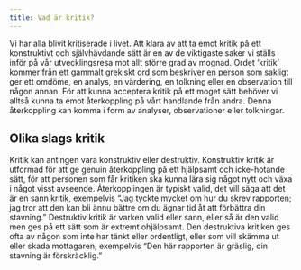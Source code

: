 ```yaml
---
title: Vad är kritik?
---
```


Vi har alla blivit kritiserade i livet. Att klara av att ta emot kritik
på ett konstruktivt och självhävdande sätt är en av de viktigaste saker
vi ställs inför på vår utvecklingsresa mot allt större grad av mognad.
Ordet 'kritik' kommer från ett gammalt grekiskt ord som beskriver en
person som sakligt ger ett omdöme, en analys, en värdering, en tolkning
eller en observation till någon annan. För att kunna acceptera kritik på
ett moget sätt behöver vi alltså kunna ta emot återkoppling på vårt
handlande från andra. Denna återkoppling kan komma i form av analyser,
observationer eller tolkningar.

## Olika slags kritik

Kritik kan antingen vara konstruktiv eller destruktiv. Konstruktiv
kritik är utformad för att ge genuin återkoppling på ett hjälpsamt och
icke-hotande sätt, för att personen som får kritiken ska kunna lära sig
något nytt och växa i något visst avseende. Återkopplingen är typiskt
valid, det vill säga att det är en sann kritik, exempelvis "Jag tyckte
mycket om hur du skrev rapporten; jag tror att den kan bli ännu bättre
om du ägnar tid åt att förbättra din stavning." Destruktiv kritik är
varken valid eller sann, eller så är den valid men ges på ett sätt som
är extremt ohjälpsamt. Den destruktiva kritiken ges ofta av någon som
inte har tänkt eller ordentligt, eller som vill skämma ut eller skada
mottagaren, exempelvis "Den här rapporten är gräslig, din stavning är
förskräcklig."
